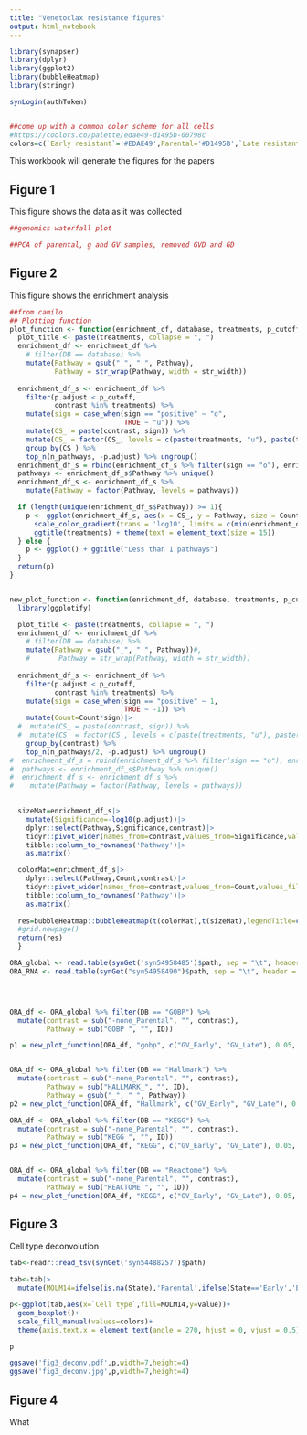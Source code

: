 ```yaml
---
title: "Venetoclax resistance figures"
output: html_notebook
---
```




```r
library(synapser)
library(dplyr)
library(ggplot2)
library(bubbleHeatmap)
library(stringr)

synLogin(authToken)


##come up with a common color scheme for all cells
#https://coolors.co/palette/edae49-d1495b-00798c
colors=c(`Early resistant`='#EDAE49',Parental='#D1495B',`Late resistant`='#00798C')

```

This workbook will generate the figures for the papers


## Figure 1
This figure shows the data as it was collected 

```r

##genomics waterfall plot

##PCA of parental, g and GV samples, removed GVD and GD


```

## Figure 2

This figure shows the enrichment analysis

```r

##from camilo
## Plotting function
plot_function <- function(enrichment_df, database, treatments, p_cutoff, n_pathways, str_width = 40){
  plot_title <- paste(treatments, collapse = ", ")
  enrichment_df <- enrichment_df %>%
    # filter(DB == database) %>%
    mutate(Pathway = gsub("_", " ", Pathway),
           Pathway = str_wrap(Pathway, width = str_width))
  
  enrichment_df_s <- enrichment_df %>%
    filter(p.adjust < p_cutoff,
           contrast %in% treatments) %>%
    mutate(sign = case_when(sign == "positive" ~ "o",
                            TRUE ~ "u")) %>%
    mutate(CS_ = paste(contrast, sign)) %>%
    mutate(CS_ = factor(CS_, levels = c(paste(treatments, "u"), paste(treatments, "o")))) %>%
    group_by(CS_) %>%
    top_n(n_pathways, -p.adjust) %>% ungroup()
  enrichment_df_s = rbind(enrichment_df_s %>% filter(sign == "o"), enrichment_df_s %>% filter(sign == "u"))
  pathways <- enrichment_df_s$Pathway %>% unique() 
  enrichment_df_s <- enrichment_df_s %>%
    mutate(Pathway = factor(Pathway, levels = pathways))

  if (length(unique(enrichment_df_s$Pathway)) >= 1){
    p <- ggplot(enrichment_df_s, aes(x = CS_, y = Pathway, size = Count, color = p.adjust)) + geom_point() + 
      scale_color_gradient(trans = 'log10', limits = c(min(enrichment_df_s$p.adjust),p_cutoff), low = "red", high = "blue") + 
      ggtitle(treatments) + theme(text = element_text(size = 15))
  } else {
    p <- ggplot() + ggtitle("Less than 1 pathways")
  }
  return(p)
}


new_plot_function <- function(enrichment_df, database, treatments, p_cutoff, n_pathways, str_width = 40){
  library(ggplotify)

  plot_title <- paste(treatments, collapse = ", ")
  enrichment_df <- enrichment_df %>%
    # filter(DB == database) %>%
    mutate(Pathway = gsub("_", " ", Pathway))#,
    #       Pathway = str_wrap(Pathway, width = str_width))
  
  enrichment_df_s <- enrichment_df %>%
    filter(p.adjust < p_cutoff,
           contrast %in% treatments) %>%
    mutate(sign = case_when(sign == "positive" ~ 1,
                            TRUE ~ -1)) %>%
    mutate(Count=Count*sign)|>
  #  mutate(CS_ = paste(contrast, sign)) %>%
  #  mutate(CS_ = factor(CS_, levels = c(paste(treatments, "u"), paste(treatments, "o")))) %>%
    group_by(contrast) %>%
    top_n(n_pathways/2, -p.adjust) %>% ungroup()
#  enrichment_df_s = rbind(enrichment_df_s %>% filter(sign == "o"), enrichment_df_s %>% filter(sign == "u"))
#  pathways <- enrichment_df_s$Pathway %>% unique() 
#  enrichment_df_s <- enrichment_df_s %>%
#    mutate(Pathway = factor(Pathway, levels = pathways))
  

  sizeMat=enrichment_df_s|>
    mutate(Significance=-log10(p.adjust))|>
    dplyr::select(Pathway,Significance,contrast)|>
    tidyr::pivot_wider(names_from=contrast,values_from=Significance,values_fill=0)|>
    tibble::column_to_rownames('Pathway')|>
    as.matrix()

  colorMat=enrichment_df_s|>
    dplyr::select(Pathway,Count,contrast)|>
    tidyr::pivot_wider(names_from=contrast,values_from=Count,values_fill=0)|>
    tibble::column_to_rownames('Pathway')|>
    as.matrix()
  
  res=bubbleHeatmap::bubbleHeatmap(t(colorMat),t(sizeMat),legendTitle=c('-log10 adj p-value','Count'))
  #grid.newpage()
  return(res)
  }


```


```r

ORA_global <- read.table(synGet('syn54958485')$path, sep = "\t", header = T)
ORA_RNA <- read.table(synGet("syn54958490")$path, sep = "\t", header = T)




ORA_df <- ORA_global %>% filter(DB == "GOBP") %>%
  mutate(contrast = sub("-none_Parental", "", contrast),
         Pathway = sub("GOBP ", "", ID))

p1 = new_plot_function(ORA_df, "gobp", c("GV_Early", "GV_Late"), 0.05, 40,50)


ORA_df <- ORA_global %>% filter(DB == "Hallmark") %>%
  mutate(contrast = sub("-none_Parental", "", contrast),
         Pathway = sub("HALLMARK_", "", ID),
         Pathway = gsub("_", " ", Pathway))
p2 = new_plot_function(ORA_df, "Hallmark", c("GV_Early", "GV_Late"), 0.2, 40,50)

ORA_df <- ORA_global %>% filter(DB == "KEGG") %>%
  mutate(contrast = sub("-none_Parental", "", contrast),
         Pathway = sub("KEGG ", "", ID))
p3 = new_plot_function(ORA_df, "KEGG", c("GV_Early", "GV_Late"), 0.05, 40,50)


ORA_df <- ORA_global %>% filter(DB == "Reactome") %>%
  mutate(contrast = sub("-none_Parental", "", contrast),
         Pathway = sub("REACTOME ", "", ID))
p4 = new_plot_function(ORA_df, "KEGG", c("GV_Early", "GV_Late"), 0.05, 40,50)


```

## Figure 3 

Cell type deconvolution

```r
tab<-readr::read_tsv(synGet('syn54488257')$path)

tab<-tab|>
  mutate(MOLM14=ifelse(is.na(State),'Parental',ifelse(State=='Early','Early resistant','Late resistant')))

p<-ggplot(tab,aes(x=`Cell type`,fill=MOLM14,y=value))+
  geom_boxplot()+
  scale_fill_manual(values=colors)+
  theme(axis.text.x = element_text(angle = 270, hjust = 0, vjust = 0.5))

p

ggsave('fig3_deconv.pdf',p,width=7,height=4)
ggsave('fig3_deconv.jpg',p,width=7,height=4)

```


## Figure 4

What    


